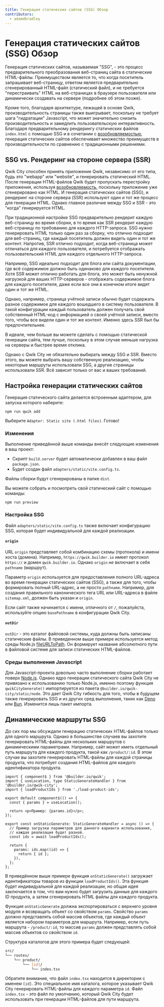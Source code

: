 ```yaml
---
title: Генерация статических сайтов (SSG) Обзор
contributors:
  - adamdbradley
---
```


# Генерация статических сайтов (SSG) Обзор

Генерация статических сайтов, называемая "SSG", - это процесс предварительного преобразования веб-страниц сайта в статические HTML-файлы. Преимуществом является то, что когда посетитель запрашивает веб-страницу, ответом является предварительно сгенерированный HTML-файл (статический файл), и не требуется "перестраивать" HTML на веб-страницах в браузере пользователя или динамически создавать на сервере (подробнее об этом позже).

Кроме того, благодаря архитектуре, лежащей в основе Qwik, производительность страницы также выигрывает, поскольку не требует шага "гидратации" Javascript, что может значительно снизить производительность и замедлить пользовательскую интерактивность. Благодаря предварительному рендерингу статических файлов `index.html` с помощью SSG и в сочетании с [возобновляемостью](/docs/(qwik)/concepts/resumable/index.mdx), генерация статических сайтов обеспечивает множество преимуществ в производительности по сравнению с традиционными решениями.

## SSG vs. Рендеринг на стороне сервера (SSR)

Qwik City способен принять приложение Qwik, независимо от его типа, будь это "webapp" или "website", и генерировать статический HTML. После генерации HTML-файлов Qwik будет пропускать перестройку приложения, используя [возобновляемость](/docs/(qwik)/concepts/resumable/index.mdx), поскольку приложение уже сгенерировано как HTML. И генерация статических сайтов (SSG), и рендеринг на стороне сервера (SSR) используют один и тот же процесс для генерации HTML. Однако главное различие между SSG и SSR - это "когда" генерируется HTML.

При традиционной настройке SSG предварительно рендерит каждую веб-страницу во время сборки, в то время как SSR рендерит каждую веб-страницу по требованию для каждого HTTP-запроса. SSG нужно генерировать HTML только один раз за сборку, что отлично подходит для веб-страниц, где каждый посетитель должен видеть один и тот же контент. Напротив, SSR отлично подходит, когда веб-страница может отличаться для каждого пользователя, и потребуется отображать пользовательский HTML для каждого отдельного HTTP-запроса.

Например, SSG идеально подходит для блога или сайта документации, где всё содержимое должно быть одинаково для каждого посетителя. Хотя SSR может отлично работать для блога, это может быть ненужной нагрузкой для ваших HTTP-серверов - отображать содержимое блога для каждого посетителя, даже если все они в конечном итоге видят один и тот же HTML.

Однако, например, страница учётной записи обычно будет содержать разное содержимое для каждого вошедшего в систему пользователя. В такой конфигурации каждый пользователь должен получать свой собственный HTML-код с информацией о своей учётной записи, вместо того, чтобы все видели один и тот же контент. Именно здесь SSR был бы предпочтительнее.

В идеале, чем больше вы можете сделать с помощью статической генерации сайта, тем лучше, поскольку в этом случае меньше нагрузка на серверы и быстрее время отклика.

Однако с Qwik City не обязательно выбирать между SSG и SSR. Вместо этого, вы можете выбрать вашу собственную реализацию, чтобы некоторые маршруты использовали SSG, а другие страницы использовали SSR. Всё зависит только от вас и ваших требований.

## Настройка генерации статических сайтов

Генерация статического сайта делается встроенным адаптером, для запуска которого наберите:

```shell
npm run qwik add
```

Выберите `Adapter: Static site (.html files)`. Готово!

### Изменения

Выполнение приведённой выше команды внесёт следующие изменения в ваш проект:

- Скрипт `build.server` будет автоматически добавлен в ваш файл `package.json`.
- Будет создан файл `adapters/static/vite.config.ts`.

Файлы сборки будут сгенерированы в папке `dist`.

Вы можете собрать и посмотреть свой статический сайт с помощью команды:

```shell
npm run preview
```

### Настройка SSG

Файл `adapters/static/vite.config.ts` также включает конфигурацию SSG, которая будет индивидуальной для каждой реализации.

#### `origin`

URL `origin` представляет собой комбинацию схемы (протокола) и имени хоста (домена). Например, `https://qwik.builder.io` имеет протокол `https://` и домен `qwik.builder.io`. Однако `origin` _не_ включает в себя `pathname` (маршрут).

Параметр `origin` используется для предоставления полного URL-адреса во время генерации статических сайтов (SSG), а также для того, чтобы формировать полный URL-адрес, а не просто `pathname`. Например, для создания правильного канонического тега URL или URL-адреса в файле `sitemap.xml`, должен быть указан и `origin`.

Если сайт также начинается с имени, отличного от `/`, пожалуйста, используйте опцию `basePathname` в конфигурации Qwik City.

#### `outDir`

`outDir` - это каталог файловой системы, куда должны быть записаны статические файлы. В приведенном выше примере используется метод среды Node.js [fileURLToPath](https://nodejs.org/api/url.html#urlfileurltopathurl). Он формирует название абсолютного пути в файловой системе для записи статических HTML-файлов.

### Среды выполнения Javascript

Для Javascript-проекта довольно часто выполнение сборки работает поверх [Node.js](https://nodejs.org/en/docs/). Однако ядро генерации статического сайта Qwik City не привязано к использованию только Node.js, именно поэтому функция `qwikCityGenerate()` импортируется из пакета `@builder.io/qwik-city/static/node`. Это дает Qwik City гибкость для того, чтобы в будущем также генерировать SSG и из других сред выполнения, таких как [Deno](https://deno.land/) или [Bun](https://bun.sh/). Изменится лишь пакет импорта.

## Динамические маршруты SSG

До сих пор мы обсуждали генерацию статических HTML-файлов только для одного маршрута. Однако в большинстве случаев вы захотите генерировать HTML-файлы для нескольких маршрутов с динамическими параметрами. Например, сайт может иметь отдельный путь маршрута для каждого продукта, такой как `/product/:id`. В этом случае вы захотите генерировать HTML-файлы для каждой страницы продукта, что потребует создания HTML-файлов для каждого идентификатора продукта.

```tsx
import { component$ } from '@builder.io/qwik';
import { useLocation, type StaticGenerateHandler } from '@builder.io/qwik-city';
import { loadProductIds } from './load-product-ids';

export default component$(() => {
  const { params } = useLocation();

  return <p>Пример: {params.id}</p>;
});

export const onStaticGenerate: StaticGenerateHandler = async () => {
  // Пример загрузки параметров для данного варианта использования,
  // каждая реализация будет разной.
  const ids = await loadProductIds();

  return {
    params: ids.map((id) => {
      return { id };
    }),
  };
};
```

В приведённом выше примере функция `onStaticGenerate()` загружает идентификаторы товаров из функции `loadProductIds()`. Эта функция будет индивидуальной для каждой реализации, но общая идея заключается в том, что вам нужно будет загрузить данные для каждого ID продукта, а затем сгенерировать HTML файлы для каждого продукта.

Функция `onStaticGenerate` должна экспортироваться с верхнего уровня модуля и возвращать объект со свойством `params`. Свойство `params` должно представлять собой массив объектов, где каждый объект является набором параметров для маршрута. Например, если путь маршрута - `/product/:id`, то массив `params` должен представлять собой массив объектов со свойством `id`.

Структура каталогов для этого примера будет следующей:

```bash
src/
└── routes/
    └── product/
        └── [id]/
            └── index.tsx
```

Обратите внимание, что файл `index.tsx` находится в директории с именем `[id]`. Это специальное имя каталога, которое указывает Qwik City генерировать HTML-файлы для каждого параметра `id`. Файл `index.tsx` - это файл по умолчанию, который Qwik City будет использовать при генерации HTML-файлов для пути маршрута.
